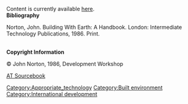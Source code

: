 Content is currently available [http://www.cd3wd.com/cd3wd_40/JF/434/25-673.pdf here]. <br> 

'''Bibliography''' 

Norton, John. Building With Earth: A Handbook. London: Intermediate Technology Publications, 1986. Print. 

<br> 

'''Copyright Information''' 

©&nbsp;John Norton, 1986, Development Workshop 



[[AT Sourcebook]]
[[Category:Appropriate_technology]]
[[Category:Built environment]]
[[Category:International development]]